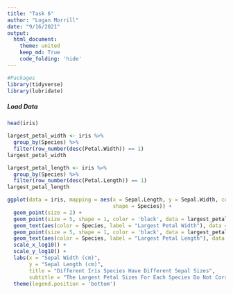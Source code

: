 ```yaml
---
title: "Task 6"
author: "Logan Morrill"
date: "9/16/2021"
output: 
  html_document:
    theme: united
    keep_md: True
    code_folding: 'hide'
---
```


```r
#Packages
library(tidyverse)
library(lubridate)
```
##### Load Data
```r
head(iris)
```

```r
largest_petal_width <- iris %>%
  group_by(Species) %>%
  filter(row_number(desc(Petal.Width)) == 1)
largest_petal_width

largest_petal_length <- iris %>%
  group_by(Species) %>%
  filter(row_number(desc(Petal.Length)) == 1)
largest_petal_length
```


```r
ggplot(data = iris, mapping = aes(x = Sepal.Length, y = Sepal.Width, color = Species,
                                  shape = Species)) +
  geom_point(size = 2) +
  geom_point(size = 5, shape = 1, color = 'black', data = largest_petal_width) +
  geom_text(aes(color = Species, label = "Largest Petal Width"), data = largest_petal_width) +
  geom_point(size = 5, shape = 1, color = 'black', data = largest_petal_length) +
  geom_text(aes(color = Species, label = "Largest Petal Length"), data = largest_petal_length) +
  scale_x_log10() +
  scale_y_log10() +
  labs(x = "Sepal Width (cm)",
       y = "Sepal Length (cm)",
       title = "Different Iris Species Have Different Sepal Sizes",
       subtitle = "The Largest Petal Sizes For Each Species Do Not Correspond To The Largest Sepal Sizes") +
  theme(legend.position = 'bottom')
```


